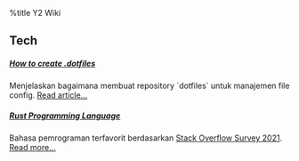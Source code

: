 %title Y2 Wiki

== Tech ==
===== [[KNOWLEDGE/Tech/dotfiles|How to create .dotfiles]] =====
Menjelaskan bagaimana membuat repository `dotfiles` untuk
manajemen file config. [[KNOWLEDGE/Tech/dotfiles|Read article...]]

===== [[KNOWLEDGE/Tech/Rust|Rust Programming Language]] =====
Bahasa pemrograman terfavorit berdasarkan
[[https://insights.stackoverflow.com/survey/2021/?fbclid=IwAR0rlPeqAKkUoZ6JISG3sy_lnh7IfyBT5WhilByukvNnj7l7PbzOlsNA6gs#technology-most-loved-dreaded-and-wanted|Stack Overflow Survey 2021]].
[[KNOWLEDGE/Tech/Rust|Read more...]]
